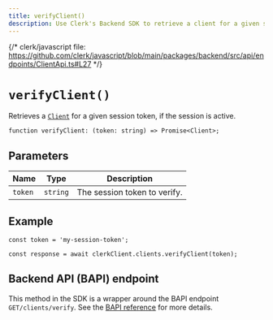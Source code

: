 ```yaml
---
title: verifyClient()
description: Use Clerk's Backend SDK to retrieve a client for a given session token, if the session is active.
---
```


{/* clerk/javascript file: https://github.com/clerk/javascript/blob/main/packages/backend/src/api/endpoints/ClientApi.ts#L27 */}

# `verifyClient()`

Retrieves a [`Client`](/docs/references/javascript/client) for a given session token, if the session is active.

```tsx
function verifyClient: (token: string) => Promise<Client>;
```

## Parameters

| Name | Type | Description |
| --- | --- | --- |
| `token` | `string` | The session token to verify. |

## Example

```tsx
const token = 'my-session-token';

const response = await clerkClient.clients.verifyClient(token);
```

## Backend API (BAPI) endpoint

This method in the SDK is a wrapper around the BAPI endpoint `GET/clients/verify`. See the [BAPI reference](https://clerk.com/docs/reference/backend-api/tag/Clients#operation/VerifyClient) for more details.
